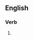 ==English==

===Verb===
{{head|en|present participle}}

# {{present participle of|misalign|lang=en|nocat=1}}